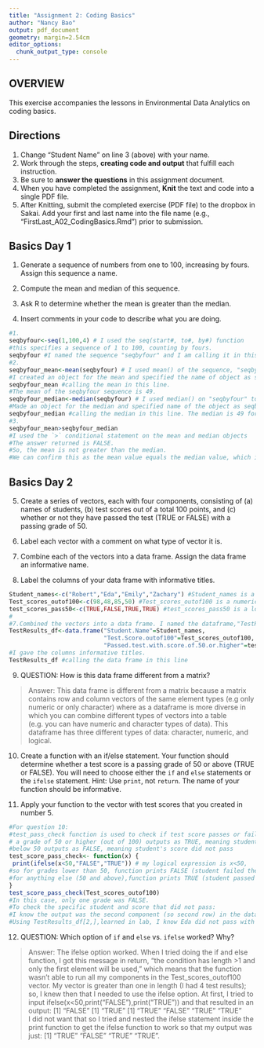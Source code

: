 ```yaml
---
title: "Assignment 2: Coding Basics"
author: "Nancy Bao"
output: pdf_document
geometry: margin=2.54cm
editor_options: 
  chunk_output_type: console
---
```


## OVERVIEW

This exercise accompanies the lessons in Environmental Data Analytics on coding basics. 

## Directions
1. Change "Student Name" on line 3 (above) with your name.
2. Work through the steps, **creating code and output** that fulfill each instruction.
3. Be sure to **answer the questions** in this assignment document.
4. When you have completed the assignment, **Knit** the text and code into a single PDF file.
5. After Knitting, submit the completed exercise (PDF file) to the dropbox in Sakai. Add your first and last name into the file name (e.g., "FirstLast_A02_CodingBasics.Rmd") prior to submission.



## Basics Day 1

1. Generate a sequence of numbers from one to 100, increasing by fours. Assign this sequence a name. 

2. Compute the mean and median of this sequence. 

3. Ask R to determine whether the mean is greater than the median. 

4. Insert comments in your code to describe what you are doing.

```r
#1. 
seqbyfour<-seq(1,100,4) # I used the seq(start#, to#, by#) function 
#this specifies a sequence of 1 to 100, counting by fours. 
seqbyfour #I named the sequence "seqbyfour" and I am calling it in this line.
#2. 
seqbyfour_mean<-mean(seqbyfour) # I used mean() of the sequence, "seqbyfour". 
#I created an object for the mean and specified the name of object as seqbyfour_mean.
seqbyfour_mean #calling the mean in this line. 
#The mean of the seqbyfour sequence is 49. 
seqbyfour_median<-median(seqbyfour) # I used median() on "seqbyfour" to find the median. 
#Made an object for the median and specified name of the object as seqbyfour_median. 
seqbyfour_median #calling the median in this line. The median is 49 for this sequence. 
#3. 
seqbyfour_mean>seqbyfour_median 
#I used the `>` conditional statement on the mean and median objects 
#The answer returned is FALSE. 
#So, the mean is not greater than the median. 
#We can confirm this as the mean value equals the median value, which is 49. 
```

## Basics Day 2

5. Create a series of vectors, each with four components, consisting of (a) names of students, (b) test scores out of a total 100 points, and (c) whether or not they have passed the test (TRUE or FALSE) with a passing grade of 50.

6. Label each vector with a comment on what type of vector it is.

7. Combine each of the vectors into a data frame. Assign the data frame an informative name.

8. Label the columns of your data frame with informative titles.

```r
Student_names<-c("Robert","Eda","Emily","Zachary") #Student_names is a character vector
Test_scores_outof100<-c(98,48,85,50) #Test_scores_outof100 is a numeric vector
test_scores_pass50<-c(TRUE,FALSE,TRUE,TRUE) #test_scores_pass50 is a logical vector
#
#7.Combined the vectors into a data frame. I named the dataframe,"TestResults_df".
TestResults_df<-data.frame("Student.Name"=Student_names,
                           "Test.Score.outof100"=Test_scores_outof100,
                           "Passed.test.with.score.of.50.or.higher"=test_scores_pass50) 
#I gave the columns informative titles. 
TestResults_df #calling the data frame in this line
```

9. QUESTION: How is this data frame different from a matrix?

> Answer: This data frame is different from a matrix because a matrix contains row and column vectors of the same element types (e.g only numeric or only character) where as a dataframe is more diverse in which you can combine different types of vectors into a table (e.g. you can have numeric and character types of data). This dataframe has three different types of data: character, numeric, and logical. 

10. Create a function with an if/else statement. Your function should determine whether a test score is a passing grade of 50 or above (TRUE or FALSE). You will need to choose either the `if` and `else` statements or the `ifelse` statement. Hint: Use `print`, not `return`. The name of your function should be informative.

11. Apply your function to the vector with test scores that you created in number 5. 

```r
#For question 10:
#test_pass_check function is used to check if test score passes or fails
# a grade of 50 or higher (out of 100) outputs as TRUE, meaning student's score passed
#below 50 outputs as FALSE, meaning student's score did not pass
test_score_pass_check<- function(x) {
 print(ifelse(x<50,"FALSE","TRUE")) # my logical expression is x<50, 
#so for grades lower than 50, function prints FALSE (student failed the test)
#for anything else (50 and above),function prints TRUE (student passed the test).
}
test_score_pass_check(Test_scores_outof100) 
#In this case, only one grade was FALSE. 
#To check the specific student and score that did not pass:
#I know the output was the second component (so second row) in the data frame
#Using TestResults_df[2,],learned in lab, I know Eda did not pass with score of 48. 
```

12. QUESTION: Which option of `if` and `else` vs. `ifelse` worked? Why?

> Answer: The ifelse option worked. When I tried doing the if and else function, I got this message in return, "the condition has length >1 and only the first element will be used," which means that the function wasn't able to run all my components in the Test_scores_outof100 vector. My vector is greater than one in length (I had 4 test results); so, I knew then that I needed to use the ifelse option. At first, I tried to input ifelse(x<50,print("FALSE"),print("TRUE")) and that resulted in an output: 
[1] "FALSE"
[1] "TRUE"
[1] "TRUE"  "FALSE" "TRUE"  "TRUE"  
I did not want that so I tried and nested the ifelse statement inside the print function to get the ifelse function to work so that my output was just: [1] "TRUE"  "FALSE" "TRUE"  "TRUE". 
